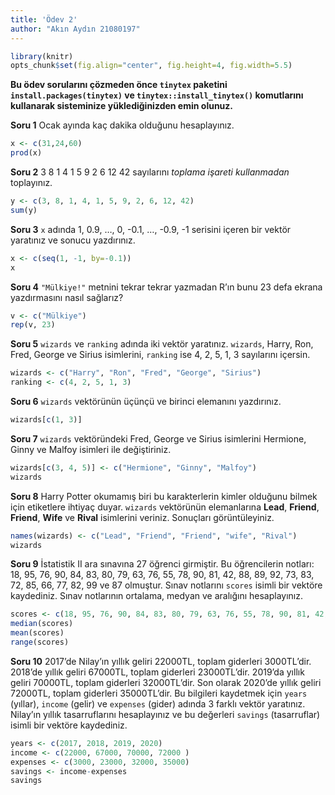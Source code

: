 ```yaml
---
title: 'Ödev 2'
author: "Akın Aydın 21080197"
---
```


```r
library(knitr)
opts_chunk$set(fig.align="center", fig.height=4, fig.width=5.5)
```

**Bu ödev sorularını çözmeden önce `tinytex` paketini `install.packages(tinytex)` ve `tinytex::install_tinytex()` komutlarını kullanarak  sisteminize yüklediğinizden emin olunuz.**

\vspace{1cm}

**Soru 1** Ocak ayında kaç dakika olduğunu hesaplayınız.

```r
x <- c(31,24,60)
prod(x)
```

**Soru 2** 3 8 1 4 1 5 9 2 6 12 42 sayılarını *toplama işareti kullanmadan* toplayınız.

```r
y <- c(3, 8, 1, 4, 1, 5, 9, 2, 6, 12, 42)
sum(y)
```

**Soru 3** `x` adında 1, 0.9, ..., 0, -0.1, ..., -0.9, -1 serisini içeren bir vektör yaratınız ve sonucu yazdırınız.

```r
x <- c(seq(1, -1, by=-0.1))
x
```

**Soru 4** `"Mülkiye!"` metnini tekrar tekrar yazmadan R'ın bunu 23 defa ekrana yazdırmasını nasıl sağlarız?

```r
v <- c("Mülkiye")
rep(v, 23)
```

**Soru 5** `wizards` ve `ranking` adında iki vektör yaratınız.
`wizards`, Harry, Ron, Fred, George ve Sirius isimlerini, `ranking` ise 4, 2, 5, 1, 3 sayılarını içersin.

```r
wizards <- c("Harry", "Ron", "Fred", "George", "Sirius")
ranking <- c(4, 2, 5, 1, 3)
```

**Soru 6** `wizards` vektörünün üçünçü ve birinci elemanını yazdırınız.

```r
wizards[c(1, 3)]
```

**Soru 7** `wizards` vektöründeki Fred, George ve Sirius isimlerini Hermione, Ginny ve Malfoy isimleri ile değiştiriniz.

```r
wizards[c(3, 4, 5)] <- c("Hermione", "Ginny", "Malfoy")
wizards
```

**Soru 8** Harry Potter okumamış biri bu karakterlerin kimler olduğunu bilmek için etiketlere ihtiyaç duyar.
`wizards` vektörünün elemanlarına **Lead**, **Friend**, **Friend**, **Wife** ve **Rival** isimlerini veriniz.
Sonuçları görüntüleyiniz.

```r
names(wizards) <- c("Lead", "Friend", "Friend", "wife", "Rival")
wizards
```

**Soru 9** İstatistik II ara sınavına 27 öğrenci girmiştir.
Bu öğrencilerin notları: 18, 95, 76, 90, 84, 83, 80, 79, 63, 76, 55, 78, 90, 81, 42, 88, 89, 92, 73, 83, 72, 85, 66, 77, 82, 99 ve 87 olmuştur.
Sınav notlarını `scores` isimli bir vektöre kaydediniz.
Sınav notlarının ortalama, medyan ve aralığını hesaplayınız.

```r
scores <- c(18, 95, 76, 90, 84, 83, 80, 79, 63, 76, 55, 78, 90, 81, 42, 88, 89, 92, 73, 83, 72, 85, 66, 77, 82, 99, 87)
median(scores)
mean(scores)
range(scores)
```

**Soru 10** 2017'de Nilay'ın yıllık geliri 22000TL, toplam giderleri 3000TL'dir.
2018'de yıllık geliri 67000TL, toplam giderleri 23000TL'dir.
2019'da yıllık geliri 70000TL, toplam giderleri 32000TL'dir.
Son olarak 2020'de yıllık geliri 72000TL, toplam giderleri 35000TL'dir.
Bu bilgileri kaydetmek için `years` (yıllar), `income` (gelir) ve `expenses` (gider) adında 3 farklı vektör yaratınız.
Nilay'ın yıllık tasarruflarını hesaplayınız ve bu değerleri `savings` (tasarruflar) isimli bir vektöre kaydediniz.

```r
years <- c(2017, 2018, 2019, 2020)
income <- c(22000, 67000, 70000, 72000 )
expenses <- c(3000, 23000, 32000, 35000)
savings <- income-expenses
savings
```

